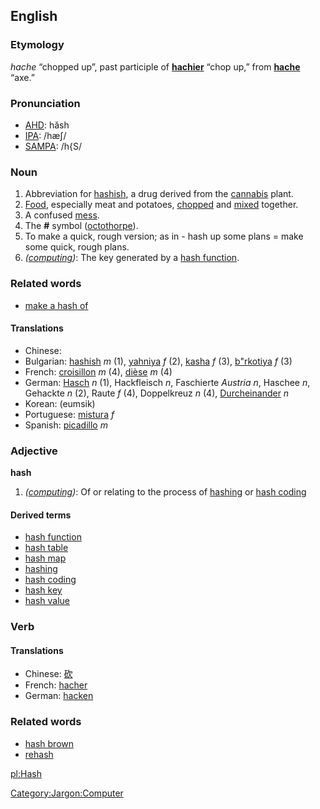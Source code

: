 ==English==
=== Etymology ===
{{OF.}} ''hache'' “chopped up”, past participle of '''[[hachier]]''' “chop up,” from '''[[hache]]''' “axe.”

===Pronunciation===
*[[w:AHD|AHD]]: hăsh
*[[w:IPA|IPA]]: /hæʃ/
*[[w:SAMPA|SAMPA]]: /h{S/

===Noun===
# Abbreviation for [[hashish]], a drug derived from the [[cannabis]] plant.
# [[Food]], especially meat and potatoes, [[chop]]ped and [[mix]]ed together.
# A confused [[mess]].
# The '''#''' symbol ([[octothorpe]]).
# To make a quick, rough version; as in - hash up some plans = make some quick, rough plans.
# ''([[:Category:Jargon:Computer|computing]])'': The key generated by a [[hash function]].

===Related words===
*[[make a hash of]]


====Translations====
*Chinese: [[]]
*Bulgarian: [[hashish]] ''m'' (1), [[yahniya]] ''f'' (2), [[kasha]] ''f'' (3), [[b"rkotiya]] ''f'' (3)
*French: [[croisillon]] ''m'' (4), [[dièse]] ''m'' (4)
*German: [[Hasch]] ''n'' (1), Hackfleisch ''n'', Faschierte ''Austria'' ''n'', Haschee ''n'', Gehackte ''n'' (2), Raute ''f'' (4), Doppelkreuz ''n'' (4), [[Durcheinander]] ''n''
*Korean: [[]] (eumsik)
*Portuguese: [[mistura]] ''f''
*Spanish: [[picadillo]] ''m''

=== Adjective ===
'''hash'''

# ''([[:Category:Jargon:Computer|computing]])'': Of or relating to the process of [[hashing]] or [[hash coding]]

==== Derived terms ====
*[[hash function]]
*[[hash table]]
*[[hash map]]
*[[hashing]]
*[[hash coding]]
*[[hash key]]
*[[hash value]]

===Verb===
{{sectstub}}
====Translations====
*Chinese: [[砍]]
*French: [[hacher]]
*German: [[hacken]]


===Related words===
*[[hash brown]]
*[[rehash]]

[[Category:Jargon:Computer]]

[[pl:Hash]]